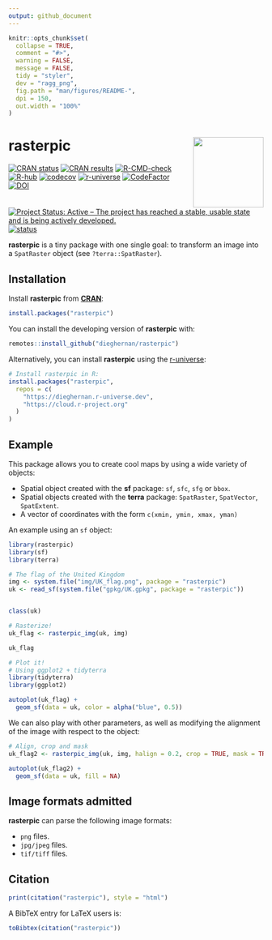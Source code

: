 ```yaml
---
output: github_document
---
```


<!-- README.md is generated from README.Rmd. Please edit that file -->

```r
knitr::opts_chunk$set(
  collapse = TRUE,
  comment = "#>",
  warning = FALSE,
  message = FALSE,
  tidy = "styler",
  dev = "ragg_png",
  fig.path = "man/figures/README-",
  dpi = 150,
  out.width = "100%"
)
```

# rasterpic <img src="man/figures/logo.png" align="right" height="139"/>

<!-- badges: start -->

[![CRAN
status](https://www.r-pkg.org/badges/version/rasterpic)](https://CRAN.R-project.org/package=rasterpic)
[![CRAN
results](https://badges.cranchecks.info/worst/rasterpic.svg)](https://cran.r-project.org/web/checks/check_results_rasterpic.html)
[![R-CMD-check](https://github.com/dieghernan/rasterpic/actions/workflows/check-full.yaml/badge.svg)](https://github.com/dieghernan/rasterpic/actions/workflows/check-full.yaml)
[![R-hub](https://github.com/dieghernan/rasterpic/actions/workflows/rhub.yaml/badge.svg)](https://github.com/dieghernan/rasterpic/actions/workflows/rhub.yaml)
[![codecov](https://codecov.io/gh/dieghernan/rasterpic/branch/main/graph/badge.svg?token=jSZ4RIsj91)](https://app.codecov.io/gh/dieghernan/rasterpic)
[![r-universe](https://dieghernan.r-universe.dev/badges/rasterpic)](https://dieghernan.r-universe.dev/rasterpic)
[![CodeFactor](https://www.codefactor.io/repository/github/dieghernan/rasterpic/badge)](https://www.codefactor.io/repository/github/dieghernan/rasterpic)
[![DOI](https://img.shields.io/badge/DOI-10.32614/CRAN.package.rasterpic-blue)](https://doi.org/10.32614/CRAN.package.rasterpic)
[![Project Status: Active -- The project has reached a stable, usable state and
is being actively
developed.](https://www.repostatus.org/badges/latest/active.svg)](https://www.repostatus.org/#active)
[![status](https://tinyverse.netlify.app/status/rasterpic)](https://CRAN.R-project.org/package=rasterpic)

<!-- badges: end -->

**rasterpic** is a tiny package with one single goal: to transform an image into
a `SpatRaster` object (see `?terra::SpatRaster`).

## Installation

Install **rasterpic** from
[**CRAN**](https://CRAN.R-project.org/package=rasterpic):

```r
install.packages("rasterpic")
```

You can install the developing version of **rasterpic** with:

```r
remotes::install_github("dieghernan/rasterpic")
```

Alternatively, you can install **rasterpic** using the
[r-universe](https://dieghernan.r-universe.dev/rasterpic):

```r
# Install rasterpic in R:
install.packages("rasterpic",
  repos = c(
    "https://dieghernan.r-universe.dev",
    "https://cloud.r-project.org"
  )
)
```

## Example

This package allows you to create cool maps by using a wide variety of objects:

-   Spatial object created with the **sf** package: `sf`, `sfc`, `sfg` or
    `bbox`.
-   Spatial objects created with the **terra** package: `SpatRaster`,
    `SpatVector`, `SpatExtent`.
-   A vector of coordinates with the form `c(xmin, ymin, xmax, yman)`

An example using an `sf` object:

```r
library(rasterpic)
library(sf)
library(terra)

# The flag of the United Kingdom
img <- system.file("img/UK_flag.png", package = "rasterpic")
uk <- read_sf(system.file("gpkg/UK.gpkg", package = "rasterpic"))


class(uk)

# Rasterize!
uk_flag <- rasterpic_img(uk, img)

uk_flag

# Plot it!
# Using ggplot2 + tidyterra
library(tidyterra)
library(ggplot2)

autoplot(uk_flag) +
  geom_sf(data = uk, color = alpha("blue", 0.5))
```

We can also play with other parameters, as well as modifying the alignment of
the image with respect to the object:

```r
# Align, crop and mask
uk_flag2 <- rasterpic_img(uk, img, halign = 0.2, crop = TRUE, mask = TRUE)

autoplot(uk_flag2) +
  geom_sf(data = uk, fill = NA)
```

## Image formats admitted

**rasterpic** can parse the following image formats:

-   `png` files.
-   `jpg/jpeg` files.
-   `tif/tiff` files.

## Citation

```r
print(citation("rasterpic"), style = "html")
```

A BibTeX entry for LaTeX users is:

```r
toBibtex(citation("rasterpic"))
```
